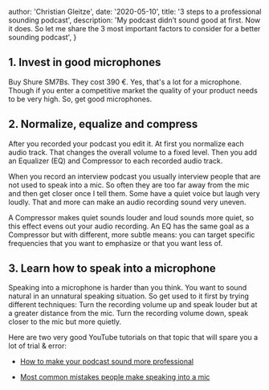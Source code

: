 
  author: 'Christian Gleitze',
  date: '2020-05-10',
  title: '3 steps to a professional sounding podcast',
  description:
    'My podcast didn’t sound good at first. Now it does. So let me share the 3 most important factors to consider for a better sounding podcast',
}


## 1. Invest in good microphones

Buy Shure SM7Bs. They cost 390 €. Yes, that's a lot for a microphone. Though if you enter a competitive market the quality of your product needs to be very high. So, get good microphones.

## 2. Normalize, equalize and compress

After you recorded your podcast you edit it. At first you normalize each audio track. That changes the overall volume to a fixed level. Then you add an Equalizer (EQ) and Compressor to each recorded audio track.

When you record an interview podcast you usually interview people that are not used to speak into a mic. So often they are too far away from the mic and then get closer once I tell them. Some have a quiet voice but laugh very loudly. That and more can make an audio recording sound very uneven.

A Compressor makes quiet sounds louder and loud sounds more quiet, so this effect evens out your audio recording. An EQ has the same goal as a Compressor but with different, more subtle means: you can target specific frequencies that you want to emphasize or that you want less of.

## 3. Learn how to speak into a microphone

Speaking into a microphone is harder than you think. You want to sound natural in an unnatural speaking situation. So get used to it first by trying different techniques: Turn the recording volume up and speak louder but at a greater distance from the mic. Turn the recording volume down, speak closer to the mic but more quietly.

Here are two very good YouTube tutorials on that topic that will spare you a lot of trial & error:

- [How to make your podcast sound more professional](https://youtu.be/8aHy3QMI4XM)

- [Most common mistakes people make speaking into a mic](https://youtu.be/iyQ4nJgGHZk)

